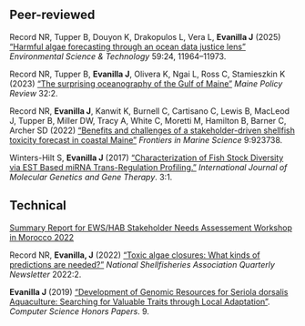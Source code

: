 
## Peer-reviewed

Record NR, Tupper B, Douyon K, Drakopulos L, Vera L, **Evanilla J** (2025) ["Harmful algae forecasting through an ocean data justice lens"](https://pubs.acs.org/doi/10.1021/acs.est.4c10838) *Environmental Science & Technology* 59:24, 11964–11973.

Record NR, Tupper B, **Evanilla J**, Olivera K, Ngai L, Ross C, Stamieszkin K (2023) [“The surprising oceanography of the Gulf of Maine”](https://digitalcommons.library.umaine.edu/mpr/vol32/iss2/4/) *Maine Policy Review* 32:2.

Record NR, **Evanilla J**, Kanwit K, Burnell C, Cartisano C, Lewis B, MacLeod J, Tupper B, Miller DW, Tracy A, White C, Moretti M, Hamilton B, Barner C, Archer SD (2022) [“Benefits and challenges of a stakeholder-driven shellfish toxicity forecast in coastal Maine”](https://www.frontiersin.org/articles/10.3389/fmars.2022.923738/full) *Frontiers in Marine Science* 9:923738.

Winters-Hilt S, **Evanilla J** (2017) [“Characterization of Fish Stock Diversity via EST Based miRNA Trans-Regulation Profiling.”](https://sciforschenonline.org/journals/genetics/article-data/IJMGGT-3-110/IJMGGT-3-110.pdf) *International Journal of Molecular Genetics and Gene Therapy*. 3:1.

## Technical

[Summary Report for EWS/HAB Stakeholder Needs Assessement Workshop in Morocco 2022](https://oceanexpert.org/downloadFile/52270)

Record NR, **Evanilla, J** (2022) [“Toxic algae closures: What kinds of predictions are needed?”](https://shellfish.memberclicks.net/assets/docs/Current_Newsletters/qnl_2022_2.pdf) *National Shellfisheries Association Quarterly Newsletter* 2022:2. 

**Evanilla J** (2019) [“Development of Genomic Resources for Seriola dorsalis Aquaculture: Searching for Valuable Traits through Local Adaptation”](https://digitalcommons.conncoll.edu/comscihp/9). *Computer Science Honors Papers*. 9.
